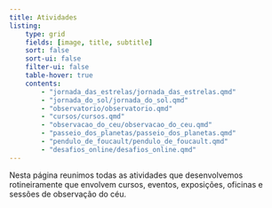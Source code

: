 ```yaml
---
title: Atividades
listing:
    type: grid
    fields: [image, title, subtitle]
    sort: false
    sort-ui: false
    filter-ui: false
    table-hover: true
    contents:
        - "jornada_das_estrelas/jornada_das_estrelas.qmd"
        - "jornada_do_sol/jornada_do_sol.qmd"        
        - "observatorio/observatorio.qmd"
        - "cursos/cursos.qmd"        
        - "observacao_do_ceu/observacao_do_ceu.qmd"
        - "passeio_dos_planetas/passeio_dos_planetas.qmd"
        - "pendulo_de_foucault/pendulo_de_foucault.qmd"
        - "desafios_online/desafios_online.qmd"
---
```


Nesta página reunimos todas as atividades que desenvolvemos rotineiramente que envolvem cursos, eventos, exposições, oficinas e sessões de observação do céu.